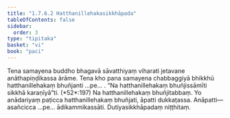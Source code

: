 ```yaml
---
title: "1.7.6.2 Hatthanillehakasikkhāpada"
tableOfContents: false
sidebar:
  order: 3
type: "tipitaka"
basket: "vi"
book: "paci"
---
```



<DynamicBreadcrumb />

<Division number="628" book="paci">

<Paragraph number="1945" book="paci">
Tena samayena buddho bhagavā sāvatthiyaṃ viharati jetavane anāthapiṇḍikassa ārāme. Tena kho pana samayena chabbaggiyā bhikkhū hatthanillehakaṃ bhuñjanti …pe… .
</Paragraph>

<Paragraph number="1946" book="paci">
<Emphasis>“Na hatthanillehakaṃ bhuñjissāmīti sikkhā karaṇīyā”</Emphasis>ti. (*52*:<Emphasis>197</Emphasis>)
</Paragraph>

<Paragraph number="1947" book="paci">
Na hatthanillehakaṃ bhuñjitabbaṃ. Yo anādariyaṃ paṭicca hatthanillehakaṃ bhuñjati, āpatti dukkaṭassa.
</Paragraph>

<Paragraph number="1948" book="paci">
Anāpatti— asañcicca …pe… ādikammikassāti.

</Paragraph>
</Division>

<Paragraph number="1949" type="center" book="paci">
Dutiyasikkhāpadaṃ niṭṭhitaṃ.
</Paragraph>